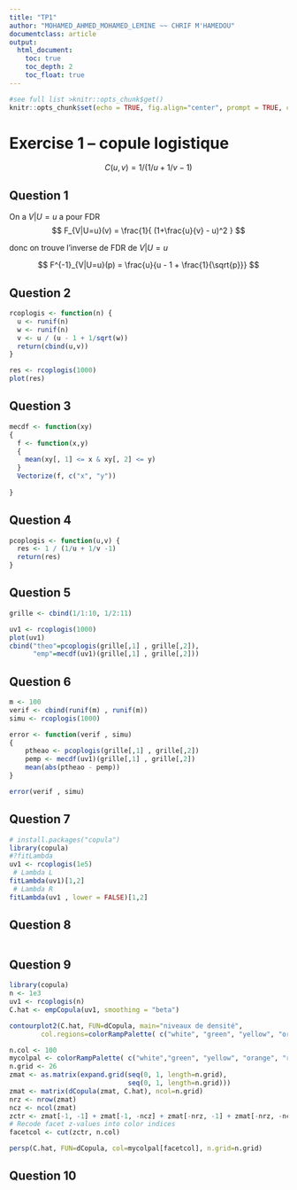 ```yaml
---
title: "TP1"
author: "MOHAMED_AHMED_MOHAMED_LEMINE ~~ CHRIF M'HAMEDOU"
documentclass: article
output:
  html_document:
    toc: true
    toc_depth: 2
    toc_float: true
---
```


<!-- see help at https://bookdown.org/yihui/rmarkdown-cookbook/latex-output.html -->

```r
#see full list >knitr::opts_chunk$get()
knitr::opts_chunk$set(echo = TRUE, fig.align="center", prompt = TRUE, comment="")
```


# Exercise 1 -- copule logistique

$$
C(u,v) = 1/(1/u+1/v-1)
$$

## Question 1

On a $V|U=u$ a pour FDR 
$$
F_{V|U=u}(v) = \frac{1}{ (1+\frac{u}{v} - u)^2 }
$$

donc on trouve l'inverse de FDR de $V|U=u$

$$
F^{-1}_{V|U=u}(p) = \frac{u}{u - 1 +  \frac{1}{\sqrt{p}}}
$$






## Question 2
```r
rcoplogis <- function(n) {
  u <- runif(n)
  w <- runif(n)
  v <- u / (u - 1 + 1/sqrt(w))
  return(cbind(u,v))
}

res <- rcoplogis(1000)
plot(res)
```




## Question 3
```r
mecdf <- function(xy)
{
  f <- function(x,y)
  {
    mean(xy[, 1] <= x & xy[, 2] <= y)
  }
  Vectorize(f, c("x", "y"))
  
}
```



## Question 4

```r
pcoplogis <- function(u,v) {
  res <- 1 / (1/u + 1/v -1)
  return(res)
}

```


## Question 5

```r
grille <- cbind(1/1:10, 1/2:11)

uv1 <- rcoplogis(1000)
plot(uv1)
cbind("theo"=pcoplogis(grille[,1] , grille[,2]), 
      "emp"=mecdf(uv1)(grille[,1] , grille[,2]))


```


## Question 6

```r
m <- 100
verif <- cbind(runif(m) , runif(m))
simu <- rcoplogis(1000)

error <- function(verif , simu) 
{
    ptheao <- pcoplogis(grille[,1] , grille[,2])
    pemp <- mecdf(uv1)(grille[,1] , grille[,2])
    mean(abs(ptheao - pemp))
} 

error(verif , simu)
```


## Question 7


```r
# install.packages("copula")
library(copula)
#?fitLambda
uv1 <- rcoplogis(1e5)
 # Lambda L 
fitLambda(uv1)[1,2]
 # Lambda R 
fitLambda(uv1 , lower = FALSE)[1,2]
```


## Question 8

```r

```


## Question 9

```r
library(copula)
n <- 1e3
uv1 <- rcoplogis(n)
C.hat <- empCopula(uv1, smoothing = "beta")

contourplot2(C.hat, FUN=dCopula, main="niveaux de densité",
        col.regions=colorRampPalette( c("white", "green", "yellow", "orange", "red") )(16))

n.col <- 100
mycolpal <- colorRampPalette( c("white","green", "yellow", "orange", "red") )(n.col)
n.grid <- 26
zmat <- as.matrix(expand.grid(seq(0, 1, length=n.grid),
                              seq(0, 1, length=n.grid)))
zmat <- matrix(dCopula(zmat, C.hat), ncol=n.grid)
nrz <- nrow(zmat)
ncz <- ncol(zmat)
zctr <- zmat[-1, -1] + zmat[-1, -ncz] + zmat[-nrz, -1] + zmat[-nrz, -ncz]
# Recode facet z-values into color indices
facetcol <- cut(zctr, n.col)

persp(C.hat, FUN=dCopula, col=mycolpal[facetcol], n.grid=n.grid)

```


## Question 10

```r

```























